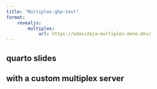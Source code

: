 ```yaml
---
title: "Multiplex-ghp-test"
format: 
    revealjs:
        multiplex:
            url: https://edavidaja-multiplex.deno.dev/
---
```


## quarto slides

## with a custom multiplex server